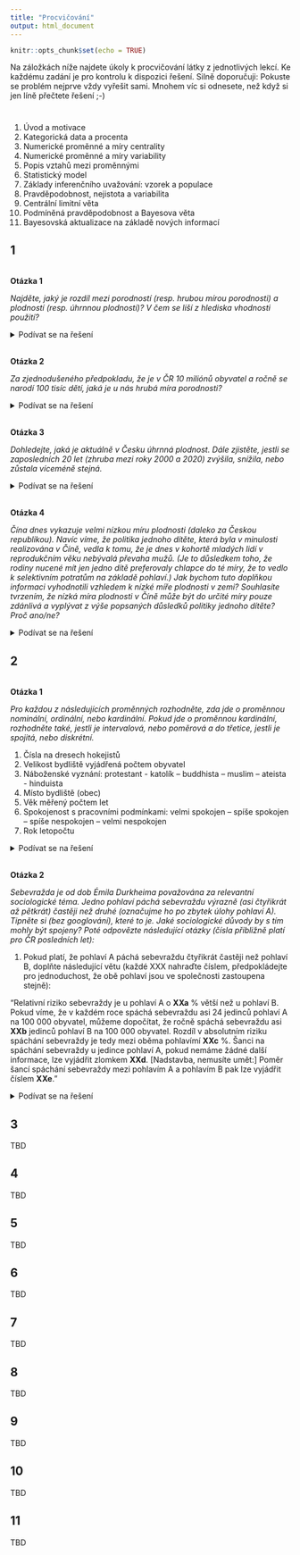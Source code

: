 ```yaml
---
title: "Procvičování"
output: html_document
---
```


```r
knitr::opts_chunk$set(echo = TRUE)
```

Na záložkách níže najdete úkoly k procvičování látky z jednotlivých lekcí. Ke každému zadání je pro kontrolu k dispozici řešení. Silně doporučuji: Pokuste se problém nejprve vždy vyřešit sami. Mnohem víc si odnesete, než když si jen líně přečtete řešení ;-)

# {.tabset}

1) Úvod a motivace
1) Kategorická data a procenta
1) Numerické proměnné a míry centrality
1) Numerické proměnné a míry variability 
1) Popis vztahů mezi proměnnými 
1) Statistický model  
1) Základy inferenčního uvažování: vzorek a populace 
1) Pravděpodobnost, nejistota a variabilita 
1) Centrální limitní věta 
1) Podmíněná pravděpodobnost a Bayesova věta 
1) Bayesovská aktualizace na základě nových informací 

## 1

<br>
**Otázka 1** 

*Najděte, jaký je rozdíl mezi porodností (resp. hrubou mírou porodnosti) a plodností (resp. úhrnnou plodností)? V čem se liší z hlediska vhodnosti použití?*

<details><summary>Podívat se na řešení</summary>
Porodnost, resp. hrubá míra porodnosti udává v promilích počet živě narozených na 1000 osob za kalendářní rok. Plodnost, resp. úhrnná plodnost údává průměrný počet dětí, který by se v období od 15 od 49 let věku narodil jedné ženě v dané zemi (populaci), pokud by zůstala zachována aktuální obecná míra plodnosti (tj. aktuální míra toho, jak mají ženy v různém věku děti). To může znít složitě. Důležité je rozklíčovat, že porodnost především popisuje určité časové období (přičemž nezohledňuje věkovou strukturu obyvatel), zatímco plodnost především popisuje reprodukční chování určité kohorty. Aktuální porodnost tedy může být důležitější při plánování kapacit služeb péče o děti, aktuální plodnost je zase lepším sociologickým indikátorem toho, jak moc lidé prioritizují rodičovství. Nízká plodnost může odrážet odkládání rodičovství, potíže s početím, ale také rozhodnutí větší části populace nemít vůbec děti nebo obtíže skloubit rodinu a ekonomické zajištění za podmínek stávající ekonomiky a sociálních politik.             
</details>

<br>
**Otázka 2** 

*Za zjednodušeného předpokladu, že je v ČR 10 miliónů obyvatel a ročně se narodí 100 tisíc dětí, jaká je u nás hrubá míra porodnosti?*

<details><summary>Podívat se na řešení</summary>
```r
(100000/10000000)*1000 # násobení číslem 1000 odráží konvenci udávat hrubou míru porodnosti v promilích.
```
             
</details>


<br>
**Otázka 3** 

*Dohledejte, jaká je aktuálně v Česku úhrnná plodnost. Dále zjistěte, jestli se zaposledních 20 let (zhruba mezi roky 2000 a 2020) zvýšila, snížila, nebo zůstala víceméně stejná.*

<details><summary>Podívat se na řešení</summary>
Za posledních 20 let se naše úhrnná plodnost zvyšuje. Zatímco kolem roku 2000 patřila k nejnižším na světě, dnešní hodnoty kolem 1,7 z nás dělají v rámci rozvinutých zemích spíše nadprůměrnou zemi. Samozřejmě na obnovu populace to samo o sobě nestačí, na to jsou potřeby hodnoty kolem 2,1. Před úbytkem populace nás (zatím) chrání prodlužující se délka života a narůstající migrace. 

```r
knitr::include_graphics("figs/01_ex_fertility.png")
```

[Zdroj ČSÚ.](https://www.czso.cz/csu/czso/aktualni-populacni-vyvoj-v-kostce) 
</details>

<br>
**Otázka 4**

*Čína dnes vykazuje velmi nízkou míru plodnosti (daleko za Českou republikou). Navíc víme, že politika jednoho dítěte, která byla v minulosti realizována v Číně, vedla k tomu, že je dnes v kohortě mladých lidí v reprodukčním věku nebývalá převaha mužů. (Je to důsledkem toho, že rodiny nucené mít jen jedno dítě preferovaly chlapce do té míry, že to vedlo k selektivním potratům na základě pohlaví.) Jak bychom tuto doplňkou informaci vyhodnotili vzhledem k nízké míře plodnosti v zemi? Souhlasíte tvrzením, že nízká míra plodnosti v Číně může být do určité míry pouze zdánlivá a vyplývat z výše popsaných důsledků politiky jednoho dítěte? Proč ano/ne?*

<details><summary>Podívat se na řešení</summary>
Je to přesně naopak. Skutečnost, že je v současné kohortě mladých tak málo žen, vlastně znamená, že nízká míra plodnosti ani plně neodráží závažnost demografické situace v Číne.
             
</details>


## 2 

<br>
**Otázka 1** 

*Pro každou z následujících proměnných rozhodněte, zda jde o proměnnou nominální, ordinální, nebo kardinální. Pokud jde o proměnnou kardinální, rozhodněte také, jestli je intervalová, nebo poměrová a do třetice, jestli je spojitá, nebo diskrétní.*

1) Čísla na dresech hokejistů
1) Velikost bydliště vyjádřená počtem obyvatel
1) Náboženské vyznání: protestant - katolík – buddhista – muslim – ateista - hinduista
1) Místo bydliště (obec)
1) Věk měřený počtem let 
1) Spokojenost s pracovními podmínkami: velmi spokojen – spíše spokojen – spíše nespokojen – velmi nespokojen 
1) Rok letopočtu

<details><summary>Podívat se na řešení</summary>
1) nominální, jde pouze o pojmenování, čísla na dresech neznamenají žádné pořadí v ničem 
1) kardinální ´- poměrová (má přirozenou 0, resp. můžeme říct, že jedna obec je třikát má třikrát více obyvatel než druhá) - diskrétní (neexistuje nic jako polovina obyvatele)
1) nominální 
1) nominální
1) kardinální - poměrová - a teď záleží, jak rozumíte měřený počtem let: pokud jste si to vyložili jako počtem celých let, pak je diskrétní, pokud tak, že roky jsou pouze jednotka, ale lze říct, že je někomu třeba 34,66 let, pak je to proměnná spojitá. 
1) ordinální
1) kardinální - intervalová (rok 1500 je stejně daleko od roku 1000 jako od roku 2000, ale nelze říct, že pokud se něco událo v roce 2000, událo se to dvakrát později než to, co se událo v roce 1000) - diskrétní
</details>

<br>
**Otázka 2** 

*Sebevražda je od dob Émila Durkheima považována za relevantní sociologické téma. Jedno pohlaví páchá sebevraždu výrazně (asi čtyřikrát až pětkrát) častěji než druhé (označujme ho po zbytek úlohy pohlaví A). Tipněte si (bez googlování), které to je. Jaké sociologické důvody by s tím mohly být spojeny? Poté odpovězte následující otázky (čísla přibližně platí pro ČR posledních let):*

1) Pokud platí, že pohlaví A páchá sebevraždu čtyřikrát častěji než pohlaví B, doplňte následující větu (každé XXX nahraďte číslem, předpokládejte pro jednoduchost, že obě pohlaví jsou ve společnosti zastoupena stejně): 

"Relativní riziko sebevraždy je u pohlaví A o **XXa** % větší než u pohlaví B. Pokud víme, že v každém roce spáchá sebevraždu asi 24 jedinců pohlaví A na 100 000 obyvatel, můžeme dopočítat, že ročně spáchá sebevraždu asi **XXb** jedinců pohlaví B na 100 000 obyvatel. Rozdíl v absolutním riziku spáchání sebevraždy je tedy mezi oběma pohlavímí **XXc** %. Šanci na spáchání sebevraždy u jedince pohlaví A, pokud nemáme žádné další informace, lze vyjádřit zlomkem **XXd**. [Nadstavba, nemusíte umět:] Poměr šancí spáchání sebevraždy mezi pohlavím A a pohlavím B pak lze vyjádřit číslem **XXe**."  

<details><summary>Podívat se na řešení</summary>
Pohlaví A jsou muži. To, že muži páchají sebevraždu výrazně více než ženy, je skutečností napříč společnostmi. Protože se tématem nezabývám, důvody neznám, takže váš brainstorming klidně mohl vygenerovat lepší nápady než můj. Já vycházím z toho, že [za komunismu u nás muži páchali sebevraždu jen asi 2krát až 3krát častěji než ženy, zatímco dnes je to 4krát až 5krát častěji](https://www.czso.cz/csu/czso/sebevrazdy_zaj#:~:text=V%20posledn%C3%ADm%20p%C4%9Btilet%C3%A9m%20obdob%C3%AD%202014,mu%C5%BE%C5%AF%20a%20jen%20269%20%C5%BEen.&text=Po%C4%8Det%20sebevra%C5%BEd%20na%20sto%20tis%C3%ADc,v%C4%9Bku%20jich%20op%C4%9Bt%20relativn%C4%9B%20ub%C3%BDv%C3%A1.) (počty sebevražd mezi ženymi poklesly od 70. a 80. let na méně než polovinu, zatímco počty sebevražd mezi muži klesly jen o přibližně 25 %). Proto si myslím, že to do nějaké míry může souviset s tím, že současné uspořádání s důrazem na soutěživost může negaitvněji dopadat na muže, kteří neuspějí, než na ženy. Další hypotéza je, že by to mohlo souviset se hustotou a kvalitou sociálních služeb - azylové domy a podobné instituce jsou často jen pro ženy, obdobné instituce pro muže jsou řidší. Ale jak říkám, je to jen brainstorming.

A teď už k číslům:

- XXa = 300 %
- XXb = 6
- XXc = 0,018 %
- XXd = 24/99976 (lze upravit na 3/12497)
- XXe = 4

V textu s vysvětlením:

"Relativní riziko sebevraždy je u pohlaví A o **300** % větší než u pohlaví B *(pozor, pokud je relativní riziko 4krát větší, znamená to, že je o 300 % větší, analogicky jako 1,5krát větší riziko představuje o 50 % větší riziko)*. Pokud víme, že v každém roce spáchá sebevraždu asi 24 jedinců pohlaví A na 100 000 obyvatel, můžeme dopočítat, že ročně spáchá sebevraždu asi **6** jedinců pohlaví B na 100 000 obyvatel. Rozdíl v absolutním riziku spáchání sebevraždy je tedy mezi oběma pohlavímí **0,018** % *(tedy necelé 2 desetiny promile - zde se opět dotýkáme toho, že velký rozdíl v relativním riziku nemusí znamenat velký rozdíl v absolutním riziku, pokud je celkové riziko malé, výpočet je následující: Absolutní riziko u mužů v procentech = (24/100000) $\times$ 100). Absolutní riziko u žen = (6/100000) $\times$ 100). Z obou výsledků pak už jen spočítáme rozdíl = 0,024 - 0,006.* Šanci na spáchání sebevraždy u jedince pohlaví A, pokud nemáme žádné další informace, lze vyjádřit zlomkem **24/99976**. [Nadstavba, nemusíte umět:] Poměr šancí spáchání sebevraždy mezi pohlavím A a pohlavím B pak lze vyjádřit číslem **4** *(výpočet: (24/99976)/(6/99994))*."
</details>


## 3

TBD

## 4

TBD

## 5

TBD

## 6

TBD

## 7

TBD

## 8

TBD

## 9

TBD

## 10

TBD

## 11

TBD